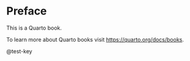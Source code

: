 # Preface {.unnumbered}

This is a Quarto book.

To learn more about Quarto books visit <https://quarto.org/docs/books>.

@test-key

